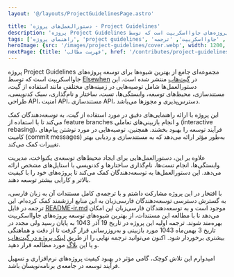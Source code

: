 ```yaml
---
layout: '@/layouts/ProjectGuidelinesPage.astro'

title: 'دستورالعمل‌های پروژه - Project Guidelines'
description: 'پروژه Project Guidelines مجموعه‌ای جامع از بهترین شیوه‌ها برای توسعه پروژه‌های جاوااسکریپت است که توسط Elsewhen در گیت‌هاب منتشر شده است. این دستورالعمل‌ها شامل توصیه‌هایی در زمینه‌های مختلفی مانند استفاده از گیت، مستندسازی، محیط‌های توسعه، وابستگی‌ها، تست، ساختار و نام‌گذاری، سبک کدنویسی، طراحی API، امنیت API، مستندسازی API، دسترس‌پذیری و مجوزها می‌باشد.'
tags: ['راهنمای پروژه‌', 'project guidelines', 'مستندسازی', 'دستورالعمل‌', 'جاوااسکریپت', 'ترجمه project guidelines']
heroImage: {src: '/images/project-guidelines/cover.webp', width: 1200, height: 630}
nextPage: {title: 'فهرست مطالب', href: '/contributes/project-guidelines/toc'}
---
```


پروژه Project Guidelines مجموعه‌ای جامع از بهترین شیوه‌ها برای توسعه پروژه‌های جاوااسکریپت است که توسط [Elsewhen](https://www.elsewhen.com/) در [گیت‌هاب](https://github.com/elsewhencode/project-guidelines) منتشر شده است. این دستورالعمل‌ها شامل توصیه‌هایی در زمینه‌های مختلفی مانند استفاده از گیت، مستندسازی، محیط‌های توسعه، وابستگی‌ها، تست، ساختار و نام‌گذاری، سبک کدنویسی، طراحی API، امنیت API، مستندسازی API، دسترس‌پذیری و مجوزها می‌باشد.

این پروژه با ارائه راهنمایی‌های دقیق در مورد استفاده از گیت، به توسعه‌دهندگان کمک می‌کند تا با استفاده از feature branches و انجام بازبینی‌های تعاملی (interactive rebasing)، فرآیند توسعه را بهبود بخشند. همچنین، توصیه‌هایی در مورد نوشتن پیام‌های کامیت (commit messages) به‌طور مؤثر ارائه می‌دهد که به مستندسازی و ردیابی بهتر تغییرات کمک می‌کند.

علاوه بر این، دستورالعمل‌هایی برای ایجاد محیط‌های توسعه‌ی یکنواخت، مدیریت وابستگی‌ها، انجام تست‌ها، نام‌گذاری ساختارها و کدنویسی با استایل‌های مشخص ارائه می‌دهد. این دستورالعمل‌ها به توسعه‌دهندگان کمک می‌کند تا پروژه‌های خود را با کیفیت بالاتر و کارایی بیشتر توسعه دهند.

با افتخار در این پروژه مشارکت داشتم و با ترجمه‌ی کامل مستندات آن به زبان فارسی، به گسترش دسترسی توسعه‌دهندگان فارسی‌زبان به این منابع ارزشمند کمک کرده‌ام. این ترجمه در فایل [README-ir.md](https://github.com/elsewhencode/project-guidelines/blob/master/README-ir.md) موجود است و به توسعه‌دهندگان فارسی‌زبان این امکان می‌دهد تا با مطالعه این مستندات، از بهترین شیوه‌های توسعه پروژه‌های جاوااسکریپت بهره‌مند شوند. ترجمه اولیه این پروژه در تاریخ 19 آذر 1043 به پایان رسید ولی مجدد در تاریخ 3 بهمن‌ماه 1043 مورد بازبینی و به‌روزرسانی قرار گرفت تا از دقت و هماهنگی بیشتری برخوردار شود. اکنون می‌توانید ترجمه نهایی را از طریق [لینک پروژه در گیت‌هاب](https://github.com/elsewhencode/project-guidelines/blob/master/README-ir.md) و یا این [بلاگ](/) مورد مطالعه قرار دهید.

امیدوارم این تلاش کوچک، گامی مؤثر در بهبود کیفیت پروژه‌های نرم‌افزاری و تسهیل فرآیند توسعه در جامعه‌ی برنامه‌نویسان باشد.
